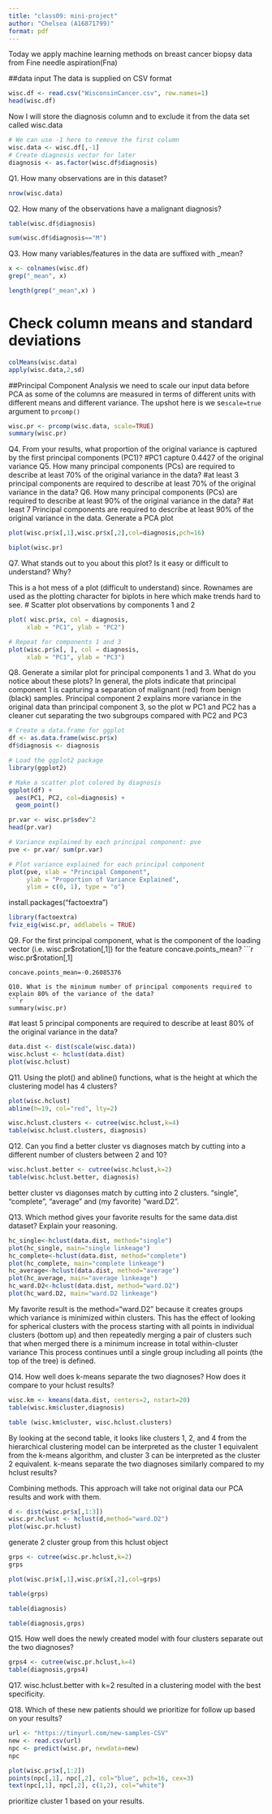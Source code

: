 ```yaml
---
title: "class09: mini-project"
author: "Chelsea (A16871799)"
format: pdf
---
```

Today we apply machine learning methods on breast cancer biopsy data from Fine needle aspiration(Fna)

##data input
The data is supplied on CSV format

```r
wisc.df <- read.csv("WisconsinCancer.csv", row.names=1)
head(wisc.df)
```
Now I will store the diagnosis column and to exclude it from the data set called wisc.data
```r
# We can use -1 here to remove the first column
wisc.data <- wisc.df[,-1]
# Create diagnosis vector for later 
diagnosis <- as.factor(wisc.df$diagnosis)
```

Q1. How many observations are in this dataset?
```r
nrow(wisc.data)
```

Q2. How many of the observations have a malignant diagnosis?
```r
table(wisc.df$diagnosis)
```
```r
sum(wisc.df$diagnosis=="M")
```
Q3. How many variables/features in the data are suffixed with _mean?
```r
x <- colnames(wisc.df)
grep("_mean", x) 
```
```r
length(grep("_mean",x) )
```

# Check column means and standard deviations

```r
colMeans(wisc.data)
apply(wisc.data,2,sd)
```
##Principal Component Analysis
we need to scale our input data before PCA as some of the columns are measured in terms of different units with different means and different variance. The upshot here is we se`scale=true` argument to `prcomp()`
```r
wisc.pr <- prcomp(wisc.data, scale=TRUE)
summary(wisc.pr)
```

Q4. From your results, what proportion of the original variance is captured by the first principal components (PC1)?
#PC1 capture 0.4427 of the original variance
Q5. How many principal components (PCs) are required to describe at least 70% of the original variance in the data?
#at least 3 principal components are required to describe at least 70% of the original variance in the data?
Q6. How many principal components (PCs) are required to describe at least 90% of the original variance in the data?
#at least 7 Principal components are required to describe at least 90% of the original variance in the data.
Generate a PCA plot 
```r
plot(wisc.pr$x[,1],wisc.pr$x[,2],col=diagnosis,pch=16)
```
```r
biplot(wisc.pr)
```

Q7. What stands out to you about this plot? Is it easy or difficult to understand? Why?

This is a hot mess of a plot (difficult to understand) since. Rownames are used as the plotting character for biplots in here which make trends hard to see.
# Scatter plot observations by components 1 and 2
```r
plot( wisc.pr$x, col = diagnosis, 
     xlab = "PC1", ylab = "PC2")
```

```r
# Repeat for components 1 and 3
plot(wisc.pr$x[, ], col = diagnosis, 
     xlab = "PC1", ylab = "PC3")
```
Q8. Generate a similar plot for principal components 1 and 3. What do you notice about these plots?
In general, the plots indicate that principal component 1 is capturing a separation of malignant (red) from benign (black) samples. Principal component 2 explains more variance in the original data than principal component 3, so the plot w PC1 and PC2 has a cleaner cut separating the two subgroups compared with PC2 and PC3
```r
# Create a data.frame for ggplot
df <- as.data.frame(wisc.pr$x)
df$diagnosis <- diagnosis

# Load the ggplot2 package
library(ggplot2)

# Make a scatter plot colored by diagnosis
ggplot(df) + 
  aes(PC1, PC2, col=diagnosis) + 
  geom_point()
```
```r
pr.var <- wisc.pr$sdev^2
head(pr.var)
```
```r
# Variance explained by each principal component: pve
pve <- pr.var/ sum(pr.var)

# Plot variance explained for each principal component
plot(pve, xlab = "Principal Component", 
     ylab = "Proportion of Variance Explained", 
     ylim = c(0, 1), type = "o")
```

install.packages("factoextra")
```r
library(factoextra)
fviz_eig(wisc.pr, addlabels = TRUE)
```

Q9. For the first principal component, what is the component of the loading vector (i.e. wisc.pr$rotation[,1]) for the feature concave.points_mean?
```r
wisc.pr$rotation[,1]
```
concave.points_mean=-0.26085376

Q10. What is the minimum number of principal components required to explain 80% of the variance of the data?
```r
summary(wisc.pr)
```
#at least 5 principal components are required to describe at least 80% of the original variance in the data?


```r
data.dist <- dist(scale(wisc.data))
wisc.hclust <- hclust(data.dist)
plot(wisc.hclust)
```
Q11. Using the plot() and abline() functions, what is the height at which the clustering model has 4 clusters?
```r
plot(wisc.hclust)
abline(h=19, col="red", lty=2)
```

```r
wisc.hclust.clusters <- cutree(wisc.hclust,k=4)
table(wisc.hclust.clusters, diagnosis)
```

Q12. Can you find a better cluster vs diagnoses match by cutting into a different number of clusters between 2 and 10?
```r
wisc.hclust.better <- cutree(wisc.hclust,k=2)
table(wisc.hclust.better, diagnosis)
```
better cluster vs diagonses match by cutting into 2 clusters.
 "single", "complete", "average" and (my favorite) "ward.D2".

Q13. Which method gives your favorite results for the same data.dist dataset? Explain your reasoning.
```r
hc_single<-hclust(data.dist, method="single")
plot(hc_single, main="single linkeage")
hc_complete<-hclust(data.dist, method="complete")
plot(hc_complete, main="complete linkeage")
hc_average<-hclust(data.dist, method="average")
plot(hc_average, main="average linkeage")
hc_ward.D2<-hclust(data.dist, method="ward.D2")
plot(hc_ward.D2, main="ward.D2 linkeage")
```
My favorite result is the method="ward.D2" because it creates groups which variance is minimized within clusters. This has the effect of looking for spherical clusters with the process starting with all points in individual clusters (bottom up) and then repeatedly merging a pair of clusters such that when merged there is a minimum increase in total within-cluster variance This process continues until a single group including all points (the top of the tree) is defined.

Q14. How well does k-means separate the two diagnoses? How does it compare to your hclust results?
```r
wisc.km <- kmeans(data.dist, centers=2, nstart=20)
table(wisc.km$cluster,diagnosis)
```
```r
table (wisc.km$cluster, wisc.hclust.clusters)
```
By looking at the second table, it looks like clusters 1, 2, and 4 from the hierarchical clustering model can be interpreted as the cluster 1 equivalent from the k-means algorithm, and cluster 3 can be interpreted as the cluster 2 equivalent. k-means separate the two diagnoses similarly compared to my hclust results?

Combining methods.
This approach will take not original data our PCA results and work with them.
```r
d <- dist(wisc.pr$x[,1:3])
wisc.pr.hclust <- hclust(d,method="ward.D2")
plot(wisc.pr.hclust)
```
generate 2 cluster group from this hclust object
```r
grps <- cutree(wisc.pr.hclust,k=2)
grps
```
```r
plot(wisc.pr$x[,1],wisc.pr$x[,2],col=grps)
```

```r
table(grps)
```
```r
table(diagnosis)
```
```r
table(diagnosis,grps)
```

Q15. How well does the newly created model with four clusters separate out the two diagnoses?
```r
grps4 <- cutree(wisc.pr.hclust,k=4)
table(diagnosis,grps4)
```
Q17. wisc.hclust.better with k=2 resulted in a clustering model with the best specificity.

Q18. Which of these new patients should we prioritize for follow up based on your results?
```r
url <- "https://tinyurl.com/new-samples-CSV"
new <- read.csv(url)
npc <- predict(wisc.pr, newdata=new)
npc
```
```r
plot(wisc.pr$x[,1:2])
points(npc[,1], npc[,2], col="blue", pch=16, cex=3)
text(npc[,1], npc[,2], c(1,2), col="white")
```
prioritize cluster 1 based on your results.







